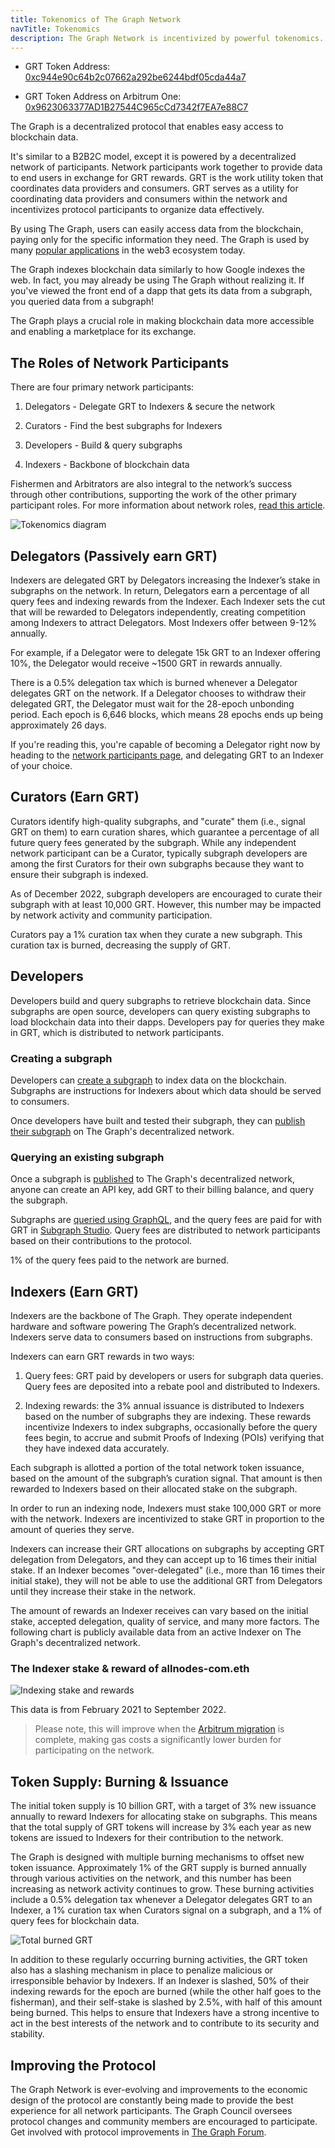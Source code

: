 ```yaml
---
title: Tokenomics of The Graph Network
navTitle: Tokenomics
description: The Graph Network is incentivized by powerful tokenomics. Here’s how GRT, The Graph’s native work utility token works.
---
```


- GRT Token Address: [0xc944e90c64b2c07662a292be6244bdf05cda44a7](https://etherscan.io/token/0xc944e90c64b2c07662a292be6244bdf05cda44a7)

- GRT Token Address on Arbitrum One: [0x9623063377AD1B27544C965cCd7342f7EA7e88C7](https://arbiscan.io/token/0x9623063377ad1b27544c965ccd7342f7ea7e88c7)

The Graph is a decentralized protocol that enables easy access to blockchain data.

It's similar to a B2B2C model, except it is powered by a decentralized network of participants. Network participants work together to provide data to end users in exchange for GRT rewards. GRT is the work utility token that coordinates data providers and consumers. GRT serves as a utility for coordinating data providers and consumers within the network and incentivizes protocol participants to organize data effectively.

By using The Graph, users can easily access data from the blockchain, paying only for the specific information they need. The Graph is used by many [popular applications](https://thegraph.com/explorer) in the web3 ecosystem today.

The Graph indexes blockchain data similarly to how Google indexes the web. In fact, you may already be using The Graph without realizing it. If you've viewed the front end of a dapp that gets its data from a subgraph, you queried data from a subgraph!

The Graph plays a crucial role in making blockchain data more accessible and enabling a marketplace for its exchange.

## The Roles of Network Participants

There are four primary network participants:

1.  Delegators - Delegate GRT to Indexers & secure the network

2.  Curators - Find the best subgraphs for Indexers

3.  Developers - Build & query subgraphs

4.  Indexers - Backbone of blockchain data

Fishermen and Arbitrators are also integral to the network’s success through other contributions, supporting the work of the other primary participant roles. For more information about network roles, [read this article](https://thegraph.com/blog/the-graph-grt-token-economics/).

![Tokenomics diagram](/img/Tokeneconomics-Diagram@2x.png)

## Delegators (Passively earn GRT)

Indexers are delegated GRT by Delegators increasing the Indexer’s stake in subgraphs on the network. In return, Delegators earn a percentage of all query fees and indexing rewards from the Indexer. Each Indexer sets the cut that will be rewarded to Delegators independently, creating competition among Indexers to attract Delegators. Most Indexers offer between 9-12% annually.

For example, if a Delegator were to delegate 15k GRT to an Indexer offering 10%, the Delegator would receive ~1500 GRT in rewards annually.

There is a 0.5% delegation tax which is burned whenever a Delegator delegates GRT on the network. If a Delegator chooses to withdraw their delegated GRT, the Delegator must wait for the 28-epoch unbonding period. Each epoch is 6,646 blocks, which means 28 epochs ends up being approximately 26 days.

If you're reading this, you're capable of becoming a Delegator right now by heading to the [network participants page](https://thegraph.com/explorer/participants/indexers), and delegating GRT to an Indexer of your choice.

## Curators (Earn GRT)

Curators identify high-quality subgraphs, and "curate" them (i.e., signal GRT on them) to earn curation shares, which guarantee a percentage of all future query fees generated by the subgraph. While any independent network participant can be a Curator, typically subgraph developers are among the first Curators for their own subgraphs because they want to ensure their subgraph is indexed.

As of December 2022, subgraph developers are encouraged to curate their subgraph with at least 10,000 GRT. However, this number may be impacted by network activity and community participation.

Curators pay a 1% curation tax when they curate a new subgraph. This curation tax is burned, decreasing the supply of GRT.

## Developers

Developers build and query subgraphs to retrieve blockchain data. Since subgraphs are open source, developers can query existing subgraphs to load blockchain data into their dapps. Developers pay for queries they make in GRT, which is distributed to network participants.

### Creating a subgraph

Developers can [create a subgraph](/developing/creating-a-subgraph/) to index data on the blockchain. Subgraphs are instructions for Indexers about which data should be served to consumers.

Once developers have built and tested their subgraph, they can [publish their subgraph](/publishing/publishing-a-subgraph/) on The Graph's decentralized network.

### Querying an existing subgraph

Once a subgraph is [published](https://thegraph.com/docs/en/publishing/publishing-a-subgraph/) to The Graph's decentralized network, anyone can create an API key, add GRT to their billing balance, and query the subgraph.

Subgraphs are [queried using GraphQL](/querying/querying-the-graph/), and the query fees are paid for with GRT in [Subgraph Studio](https://thegraph.com/studio/). Query fees are distributed to network participants based on their contributions to the protocol.

1% of the query fees paid to the network are burned.

## Indexers (Earn GRT)

Indexers are the backbone of The Graph. They operate independent hardware and software powering The Graph’s decentralized network. Indexers serve data to consumers based on instructions from subgraphs.

Indexers can earn GRT rewards in two ways:

1.  Query fees: GRT paid by developers or users for subgraph data queries. Query fees are deposited into a rebate pool and distributed to Indexers.

2.  Indexing rewards: the 3% annual issuance is distributed to Indexers based on the number of subgraphs they are indexing. These rewards incentivize Indexers to index subgraphs, occasionally before the query fees begin, to accrue and submit Proofs of Indexing (POIs) verifying that they have indexed data accurately.

Each subgraph is allotted a portion of the total network token issuance, based on the amount of the subgraph’s curation signal. That amount is then rewarded to Indexers based on their allocated stake on the subgraph.

In order to run an indexing node, Indexers must stake 100,000 GRT or more with the network. Indexers are incentivized to stake GRT in proportion to the amount of queries they serve.

Indexers can increase their GRT allocations on subgraphs by accepting GRT delegation from Delegators, and they can accept up to 16 times their initial stake. If an Indexer becomes "over-delegated" (i.e., more than 16 times their initial stake), they will not be able to use the additional GRT from Delegators until they increase their stake in the network.

The amount of rewards an Indexer receives can vary based on the initial stake, accepted delegation, quality of service, and many more factors. The following chart is publicly available data from an active Indexer on The Graph's decentralized network.

### The Indexer stake & reward of allnodes-com.eth

![Indexing stake and rewards](/img/indexing-stake-and-income.png)

This data is from February 2021 to September 2022.

> Please note, this will improve when the [Arbitrum migration](https://forum.thegraph.com/t/gip-0037-the-graph-arbitrum-deployment-with-linear-rewards-minted-in-l2/3551) is complete, making gas costs a significantly lower burden for participating on the network.

## Token Supply: Burning & Issuance

The initial token supply is 10 billion GRT, with a target of 3% new issuance annually to reward Indexers for allocating stake on subgraphs. This means that the total supply of GRT tokens will increase by 3% each year as new tokens are issued to Indexers for their contribution to the network.

The Graph is designed with multiple burning mechanisms to offset new token issuance. Approximately 1% of the GRT supply is burned annually through various activities on the network, and this number has been increasing as network activity continues to grow. These burning activities include a 0.5% delegation tax whenever a Delegator delegates GRT to an Indexer, a 1% curation tax when Curators signal on a subgraph, and a 1% of query fees for blockchain data.

![Total burned GRT](/img/total-burned-grt.jpeg)

In addition to these regularly occurring burning activities, the GRT token also has a slashing mechanism in place to penalize malicious or irresponsible behavior by Indexers. If an Indexer is slashed, 50% of their indexing rewards for the epoch are burned (while the other half goes to the fisherman), and their self-stake is slashed by 2.5%, with half of this amount being burned. This helps to ensure that Indexers have a strong incentive to act in the best interests of the network and to contribute to its security and stability.

## Improving the Protocol

The Graph Network is ever-evolving and improvements to the economic design of the protocol are constantly being made to provide the best experience for all network participants. The Graph Council oversees protocol changes and community members are encouraged to participate. Get involved with protocol improvements in [The Graph Forum](https://forum.thegraph.com/).
